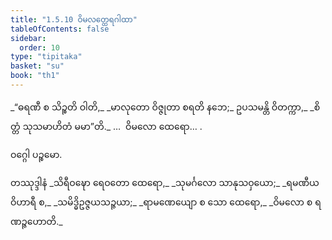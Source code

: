```yaml
---
title: "1.5.10 ဝိမလတ္ထေရဂါထာ"
tableOfContents: false
sidebar:
  order: 10
type: "tipitaka"
basket: "su"
book: "th1"
---
```



<DynamicBreadcrumb />

<Division number="50" book="th1" e="ch" v="19" p="231">

<Paragraph number="113" type="verses" book="th1">
_“ဓရဏီ စ သိဉ္စတိ ဝါတိ,_  
_မာလုတော ဝိဇ္ဇုတာ စရတိ နဘေ;_  
ဥပသမန္တိ ဝိတက္ကာ,_  
_စိတ္တံ သုသမာဟိတံ မမာ”တိ._  


</Paragraph>
</Division>

<Paragraph number="114" type="center" book="th1">
…  ဝိမလော ထေရော… .

  
ဝဂ္ဂေါ ပဉ္စမော.



</Paragraph>

<Paragraph number="115" type="center" book="th1">
တဿုဒ္ဒါနံ


</Paragraph>

<Paragraph number="116" type="verses" book="th1">
_သိရီဝဍ္ဎော ရေဝတော ထေရော,_  
_သုမင်္ဂလော သာနုသဝှယော;_  
_ရမဏီယဝိဟာရီ စ,_  
_သမိဒ္ဓိဥဇ္ဇယသဉ္ဇယာ;_  
_ရာမဏေယျော စ သော ထေရော,_  
_ဝိမလော စ ရဏဉ္ဇဟောတိ._
</Paragraph>